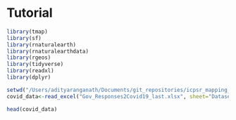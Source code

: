 # Tutorial

```r
library(tmap)
library(sf)
library(rnaturalearth)
library(rnaturalearthdata)
library(rgeos)
library(tidyverse)
library(readxl)
library(dplyr)
```


```r
setwd("/Users/adityaranganath/Documents/git_repositories/icpsr_mapping_manual/tutorial_data")
covid_data<-read_excel("Gov_Responses2Covid19_last.xlsx", sheet="Dataset")
```


```r
head(covid_data)
```

